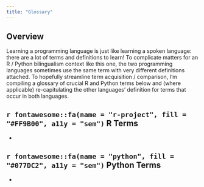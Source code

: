 ```yaml
---
title: "Glossary"
---
```


## Overview

Learning a programming language is just like learning a spoken language: there are a lot of terms and definitions to learn! To complicate matters for an R / Python bilingualism context like this one, the two programming languages sometimes use the same term with very different definitions attached. To hopefully streamline term acquisition / comparison, I'm compiling a glossary of crucial R and Python terms below and (where applicable) re-capitulating the other languages' definition for terms that occur in both languages.

:::panel-tabset
## `r fontawesome::fa(name = "r-project", fill = "#FF9B00", a11y = "sem")` R Terms

- 

## `r fontawesome::fa(name = "python", fill = "#077DC2", a11y = "sem")` Python Terms

- 

:::
